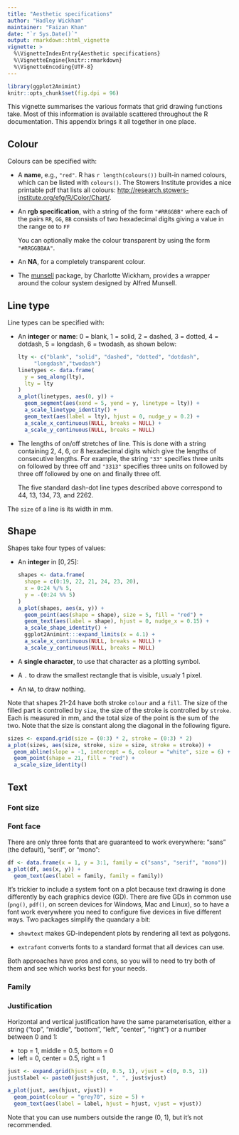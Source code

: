 ```yaml
---
title: "Aesthetic specifications"
author: "Hadley Wickham"
maintainer: "Faizan Khan"
date: "`r Sys.Date()`"
output: rmarkdown::html_vignette
vignette: >
  %\VignetteIndexEntry{Aesthetic specifications}
  %\VignetteEngine{knitr::rmarkdown}
  %\VignetteEncoding{UTF-8}
---
```


```r
library(ggplot2Animint)
knitr::opts_chunk$set(fig.dpi = 96)
```

This vignette summarises the various formats that grid drawing functions take.  Most of this information is available scattered throughout the R documentation.  This appendix brings it all together in one place. 

## Colour

Colours can be specified with: 

*   A __name__, e.g., `"red"`. R has `r length(colours())` built-in named
    colours, which can be listed with `colours()`. The Stowers Institute 
    provides a nice printable pdf that lists all colours: 
    <http://research.stowers-institute.org/efg/R/Color/Chart/>.

*   An __rgb specification__, with a string of the form `"#RRGGBB"` where each of 
    the pairs `RR`, `GG`, `BB` consists of two hexadecimal digits giving a value 
    in the range `00` to `FF`
    
    You can optionally make the colour transparent by using the form 
    `"#RRGGBBAA"`.

*   An __NA__, for a completely transparent colour.

*   The [munsell](https://github.com/cwickham/munsell) package, by Charlotte 
    Wickham, provides a wrapper around the colour system designed by Alfred 
    Munsell.

## Line type {#sec:line-type-spec}

Line types can be specified with:

*   An __integer__ or __name__: 0 = blank, 1 = solid, 2 = dashed, 3 = dotted, 
    4 = dotdash, 5 = longdash, 6 = twodash, as shown below:

    ```r
    lty <- c("blank", "solid", "dashed", "dotted", "dotdash", 
         "longdash","twodash")
    linetypes <- data.frame(
      y = seq_along(lty),
      lty = lty
    ) 
    a_plot(linetypes, aes(0, y)) + 
      geom_segment(aes(xend = 5, yend = y, linetype = lty)) + 
      a_scale_linetype_identity() + 
      geom_text(aes(label = lty), hjust = 0, nudge_y = 0.2) +
      a_scale_x_continuous(NULL, breaks = NULL) + 
      a_scale_y_continuous(NULL, breaks = NULL)
    ```

*   The lengths of on/off stretches of line. This is done with a string 
    containing 2, 4, 6, or 8 hexadecimal digits which give the lengths of
    consecutive lengths. For example, the string `"33"` specifies three units 
    on followed by three off and `"3313"` specifies three units on followed by 
    three off followed by one on and finally three off. 
    
    The five standard dash-dot line types described above correspond to 44, 13, 
    134, 73, and 2262.

The `size` of a line is its width in mm.

## Shape {#sec:shape-spec}

Shapes take four types of values:

*   An __integer__ in $[0, 25]$:

    ```r
    shapes <- data.frame(
      shape = c(0:19, 22, 21, 24, 23, 20),
      x = 0:24 %/% 5,
      y = -(0:24 %% 5)
    )
    a_plot(shapes, aes(x, y)) + 
      geom_point(aes(shape = shape), size = 5, fill = "red") +
      geom_text(aes(label = shape), hjust = 0, nudge_x = 0.15) +
      a_scale_shape_identity() +
      ggplot2Animint:::expand_limits(x = 4.1) +
      a_scale_x_continuous(NULL, breaks = NULL) + 
      a_scale_y_continuous(NULL, breaks = NULL)
    ```

*   A __single character__, to use that character as a plotting symbol.

*   A `.` to draw the smallest rectangle that is visible, usualy 1 pixel.
   
*   An `NA`, to draw nothing.

Note that shapes 21-24 have both stroke `colour` and a `fill`. The size of the filled part is controlled by `size`, the size of the stroke is controlled by `stroke`. Each is measured in mm, and the total size of the point is the sum of the two. Note that the size is constant along the diagonal in the following figure.

```r
sizes <- expand.grid(size = (0:3) * 2, stroke = (0:3) * 2)
a_plot(sizes, aes(size, stroke, size = size, stroke = stroke)) + 
  geom_abline(slope = -1, intercept = 6, colour = "white", size = 6) + 
  geom_point(shape = 21, fill = "red") +
  a_scale_size_identity()
```


## Text

### Font size


### Font face

There are only three fonts that are guaranteed to work everywhere: "sans" (the default), "serif", or "mono":

```r
df <- data.frame(x = 1, y = 3:1, family = c("sans", "serif", "mono"))
a_plot(df, aes(x, y)) + 
  geom_text(aes(label = family, family = family))
```

It's trickier to include a system font on a plot because text drawing is done differently by each graphics device (GD). There are five GDs in common use (`png()`, `pdf()`, on screen devices for Windows, Mac and Linux), so to have a font work everywhere you need to configure five devices in five different ways. Two packages simplify the quandary a bit: 

* `showtext` makes GD-independent plots by rendering all text as polygons. 

* `extrafont` converts fonts to a standard format that all devices can use. 

Both approaches have pros and cons, so you will to need to try both of them and see which works best for your needs.

### Family

<!--
postscriptFonts, pdfFonts, quartzFonts

Find R news article

\begin{itemize}
  \item \code{face}
  \item \code{family}
  \item \code{lineheight}
  \item \code{fontsize}
\end{itemize}
-->


### Justification

Horizontal and vertical justification have the same parameterisation, either a string ("top", "middle", "bottom", "left", "center", "right") or a number between 0 and 1:

* top = 1, middle = 0.5, bottom = 0
* left = 0, center = 0.5, right = 1


```r
just <- expand.grid(hjust = c(0, 0.5, 1), vjust = c(0, 0.5, 1))
just$label <- paste0(just$hjust, ", ", just$vjust)

a_plot(just, aes(hjust, vjust)) +
  geom_point(colour = "grey70", size = 5) + 
  geom_text(aes(label = label, hjust = hjust, vjust = vjust))
```

Note that you can use numbers outside the range (0, 1), but it's not recommended. 
